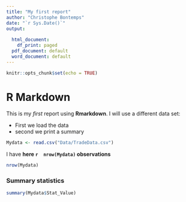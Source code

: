 ```yaml
---
title: "My first report"
author: "Christophe Bontemps"
date: "`r Sys.Date()`"
output:
  
  html_document:
    df_print: paged
  pdf_document: default
  word_document: default
---
```


```r
knitr::opts_chunk$set(echo = TRUE)
```


# R Markdown
This is my *first* report using **Rmarkdown**. I will use a different data set:

* First we load the data
* second we print a summary

```r
Mydata <- read.csv("Data/TradeData.csv")
```

I have **here  `r  nrow(Mydata)`  observations**

```r
nrow(Mydata)
```

### Summary statistics

```r
summary(Mydata$Stat_Value)
```







